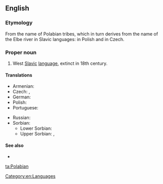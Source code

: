 ==English==
{{wikipedia|Polabian language}}

===Etymology===
From the name of Polabian tribes, which in turn derives from the name of the Elbe river in Slavic languages: {{term|Łaba|lang=pl}} in Polish and {{term|Labe|lang=cs}} in Czech.

===Proper noun===
{{en-proper noun}}

# West [[Slavic]] [[language]], extinct in 18th century.

====Translations====
{{trans-top|West Slavic language}}
* Armenian: {{t-|hy|պոլաբերեն|tr=polaberen}}
* Czech: {{t-|cs|polabština|f}}, {{t-|cs|drevjanština|f}}
* German: {{t|de|Polabisch|n}}
* Polish: {{t-|pl|połabski|m}}
* Portuguese: {{t|pt|polábio|m}}
{{trans-mid}}
* Russian: {{t|ru|полабский|sc=Cyrl}}
* Sorbian:
** Lower Sorbian: {{t|dsb|połobšćina|f}}
** Upper Sorbian: {{t|hsb|połobšćina|f}}, {{t|hsb|połobska rěč|f}}
{{trans-bottom}}

====See also====
* {{langcat}}

[[Category:en:Languages]]

[[ta:Polabian]]
